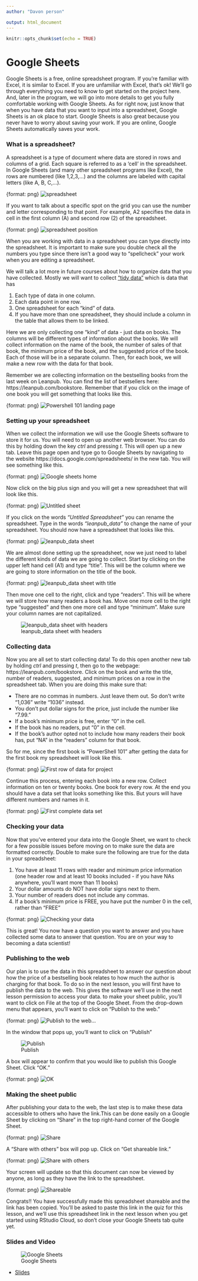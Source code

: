 ```yaml
---
author: "Davon person"

output: html_document
---
```


```r
knitr::opts_chunk$set(echo = TRUE)
```

# Google Sheets

Google Sheets is a free, online spreadsheet program. If you're familiar with Excel, it is similar to Excel. If you are unfamiliar with Excel, that's ok! We'll go through everything you need to know to get started on the project here. And, later in the program, we will go into more details to get you fully comfortable working with Google Sheets. As for right now, just know that when you have data that you want to input into a spreadsheet, Google Sheets is an ok place to start. Google Sheets is also great because you never have to worry about saving your work. If you are online, Google Sheets automatically saves your work.

### What is a spreadsheet?

A spreadsheet is a type of document where data are stored in rows and columns of a grid. Each square is referred to as a 'cell' in the spreadsheet. In Google Sheets (and many other spreadsheet programs like Excel), the rows are numbered (like 1,2,3,...) and the columns are labeled with capital letters (like A, B, C,...).

{format: png}
![spreadsheet](https://docs.google.com/presentation/d/1EPt7DuMZOqJMElDNMi3PWO66OytMlWPoc-RsopdVxNM/export/png?id=1EPt7DuMZOqJMElDNMi3PWO66OytMlWPoc-RsopdVxNM&pageid=g2bfdb07292_0_151)

If you want to talk about a specific spot on the grid you can use the number and letter corresponding to that point. For example, A2 specifies the data in cell in the first column (A) and second row (2) of the spreadsheet.

{format: png}
![spreadsheet position](https://docs.google.com/presentation/d/1EPt7DuMZOqJMElDNMi3PWO66OytMlWPoc-RsopdVxNM/export/png?id=1EPt7DuMZOqJMElDNMi3PWO66OytMlWPoc-RsopdVxNM&pageid=g2f5ce65ab5_0_7)

When you are working with data in a spreadsheet you can type directly into the spreadsheet. It is important to make sure you double check all the numbers you type since there isn't a good way to "spellcheck" your work when you are editing a spreadsheet.

We will talk a lot more in future courses about how to organize data that you have collected. Mostly we will want to collect ["tidy data"](https://en.wikipedia.org/wiki/Tidy_data) which is data that has

1. Each type of data in one column.
2. Each data point in one row.
3. One spreadsheet for each "kind" of data.
4. If you have more than one spreadsheet, they should include a column in the table that allows them to be linked.

Here we are only collecting one "kind" of data - just data on books. The columns will be different types of information about the books. We will collect information on the name of the book, the number of sales of that book, the minimum price of the book, and the suggested price of the book. Each of those will be in a separate column. Then, for each book, we will make a new row with the data for that book.

Remember we are collecting information on the bestselling books from the last week on Leanpub. You can find the list of bestsellers here: https://leanpub.com/bookstore. Remember that if you click on the image of one book you will get something that looks like this.

{format: png}
![Powershell 101 landing page](https://docs.google.com/presentation/d/1EPt7DuMZOqJMElDNMi3PWO66OytMlWPoc-RsopdVxNM/export/png?id=1EPt7DuMZOqJMElDNMi3PWO66OytMlWPoc-RsopdVxNM&pageid=g2ded52d8f0_0_4)


### Setting up your spreadsheet

When we collect the information we will use the Google Sheets software to store it for us. You will need to open up another web browser. You can do this by holding down the key _ctrl_ and pressing _t_. This will open up a new tab. Leave this page open and type go to Google Sheets by navigating to the website https://docs.google.com/spreadsheets/ in the new tab. You will see something like this.

{format: png}
![Google sheets home](https://docs.google.com/presentation/d/1EPt7DuMZOqJMElDNMi3PWO66OytMlWPoc-RsopdVxNM/export/png?id=1EPt7DuMZOqJMElDNMi3PWO66OytMlWPoc-RsopdVxNM&pageid=g2f6cf370b2_0_0)

Now click on the big plus sign and you will get a new spreadsheet that will look like this.

{format: png}
![Untitled sheet](https://docs.google.com/presentation/d/1EPt7DuMZOqJMElDNMi3PWO66OytMlWPoc-RsopdVxNM/export/png?id=1EPt7DuMZOqJMElDNMi3PWO66OytMlWPoc-RsopdVxNM&pageid=g2f6cf370b2_0_6)

If you click on the words _"Untitled Spreadsheet"_ you can rename the spreadsheet. Type in the words _"leanpub\_data"_ to change the name of your spreadsheet. You should now have a spreadsheet that looks like this.

{format: png}
![leanpub_data sheet](https://docs.google.com/presentation/d/1EPt7DuMZOqJMElDNMi3PWO66OytMlWPoc-RsopdVxNM/export/png?id=1EPt7DuMZOqJMElDNMi3PWO66OytMlWPoc-RsopdVxNM&pageid=g2f6cf370b2_0_10)

We are almost done setting up the spreadsheet, now we just need to label the different kinds of data we are going to collect. Start by clicking on the upper left hand cell (A1) and type "title". This will be the column where we are going to store information on the title of the book.

{format: png}
![leanpub_data sheet with title](https://docs.google.com/presentation/d/1EPt7DuMZOqJMElDNMi3PWO66OytMlWPoc-RsopdVxNM/export/png?id=1EPt7DuMZOqJMElDNMi3PWO66OytMlWPoc-RsopdVxNM&pageid=g2f6cf370b2_0_15)

Then move one cell to the right, click and type "readers". This will be where we will store how many readers a book has. Move one more cell to the right type "suggested" and then one more cell and type "minimum". Make sure your column names are not capitalized.

![leanpub_data sheet with headers](https://docs.google.com/presentation/d/1EPt7DuMZOqJMElDNMi3PWO66OytMlWPoc-RsopdVxNM/export/png?id=1EPt7DuMZOqJMElDNMi3PWO66OytMlWPoc-RsopdVxNM&pageid=g2f6cf370b2_0_27)

### Collecting data

Now you are all set to start collecting data! To do this open another new tab by holding _ctrl_ and pressing _t_, then go to the webpage: https://leanpub.com/bookstore. Click on the book and write the title, number of readers, suggested, and minimum prices on a row in the spreadsheet tab. When you are doing this make sure that:

* There are no commas in numbers. Just leave them out. So don't write "1,036" write "1036" instead.
* You don't put dollar signs for the price, just include the number like "7.99."
* If a book's minimum price is free, enter "0" in the cell.
* If the book has no readers, put "0" in the cell.
* If the book's author opted not to include how many readers their book has, put "NA" in the "readers" column for that book.

So for me, since the first book is "PowerShell 101" after getting the data for the first book my spreadsheet will look like this.

{format: png}
![First row of data for project](https://docs.google.com/presentation/d/1EPt7DuMZOqJMElDNMi3PWO66OytMlWPoc-RsopdVxNM/export/png?id=1EPt7DuMZOqJMElDNMi3PWO66OytMlWPoc-RsopdVxNM&pageid=g2f6cf370b2_0_33)

Continue this process, entering each book into a new row. Collect information on ten or twenty books. One book for every row. At the end you should have a data set that looks something like this. But yours will have different numbers and names in it.

{format: png}
![First complete data set](https://docs.google.com/presentation/d/1EPt7DuMZOqJMElDNMi3PWO66OytMlWPoc-RsopdVxNM/export/png?id=1EPt7DuMZOqJMElDNMi3PWO66OytMlWPoc-RsopdVxNM&pageid=g2ded52d8f0_0_82)

### Checking your data

Now that you've entered your data into the Google Sheet, we want to check for a few possible issues before moving on to make sure the data are formatted correctly. Double to make sure the following are true for the data in your spreadsheet:

1. You have at least 11 rows with reader and minimum price information (one header row and at least 10 books included - if you have NAs anywhere, you'll want more than 11 books)
2. Your dollar amounts do NOT have dollar signs next to them.
3. Your number of readers does not include any commas.
4. If a book's minimum price is FREE, you have put the number 0 in the cell, rather than "FREE"

{format: png}
![Checking your data](https://docs.google.com/presentation/d/1EPt7DuMZOqJMElDNMi3PWO66OytMlWPoc-RsopdVxNM/export/png?id=1EPt7DuMZOqJMElDNMi3PWO66OytMlWPoc-RsopdVxNM&pageid=g324d81a498_0_28)

This is great! You now have a question you want to answer and you have collected some data to answer that question. You are on your way to becoming a data scientist!

### Publishing to the web

Our plan is to use the data in this spreadsheet to answer our question about how the price of a bestselling book relates to how much the author is charging for that book. To do so in the next lesson, you will first have to publish the data to the web. This gives the software we'll use in the next lesson permission to access your data. to make your sheet public, you'll want to click on File at the top of the Google Sheet. From the drop-down menu that appears, you'll want to click on "Publish to the web."

{format: png}
![Publish to the web...](https://docs.google.com/presentation/d/1EPt7DuMZOqJMElDNMi3PWO66OytMlWPoc-RsopdVxNM/export/png?id=1EPt7DuMZOqJMElDNMi3PWO66OytMlWPoc-RsopdVxNM&pageid=g37a0676f96_0_0)

In the window that pops up, you'll want to click on "Publish"

![Publish](https://docs.google.com/presentation/d/1EPt7DuMZOqJMElDNMi3PWO66OytMlWPoc-RsopdVxNM/export/png?id=1EPt7DuMZOqJMElDNMi3PWO66OytMlWPoc-RsopdVxNM&pageid=g37a0676f96_0_8)

A box will appear to confirm that you would like to publish this Google Sheet. Click "OK."

{format: png}
![OK](https://docs.google.com/presentation/d/1EPt7DuMZOqJMElDNMi3PWO66OytMlWPoc-RsopdVxNM/export/png?id=1EPt7DuMZOqJMElDNMi3PWO66OytMlWPoc-RsopdVxNM&pageid=g37a0676f96_0_17)

### Making the sheet public

After publishing your data to the web, the last step is to make these data accessible to others who have the link.This can be done easily on a Google Sheet by clicking on "Share" in the top right-hand corner of the Google Sheet.

{format: png}
![Share](https://docs.google.com/presentation/d/1EPt7DuMZOqJMElDNMi3PWO66OytMlWPoc-RsopdVxNM/export/png?id=1EPt7DuMZOqJMElDNMi3PWO66OytMlWPoc-RsopdVxNM&pageid=g2f8abafabb_0_75)

A "Share with others" box will pop up. Click on "Get shareable link."

{format: png}
![Share with others](https://docs.google.com/presentation/d/1EPt7DuMZOqJMElDNMi3PWO66OytMlWPoc-RsopdVxNM/export/png?id=1EPt7DuMZOqJMElDNMi3PWO66OytMlWPoc-RsopdVxNM&pageid=g2f8abafabb_0_82)

Your screen will update so that this document can now be viewed by anyone, as long as they have the link to the spreadsheet.

{format: png}
![Shareable](https://docs.google.com/presentation/d/1EPt7DuMZOqJMElDNMi3PWO66OytMlWPoc-RsopdVxNM/export/png?id=1EPt7DuMZOqJMElDNMi3PWO66OytMlWPoc-RsopdVxNM&pageid=g2f8abafabb_0_89)

Congrats!! You have successfully made this spreadsheet shareable and the link has been copied. You'll be asked to paste this link in the quiz for this lesson, and we'll use this spreadsheet link in the next lesson when you get started using RStudio Cloud, so don't close your Google Sheets tab quite yet.

### Slides and Video

![Google Sheets](https://youtu.be/-Mh2AbCisQA)

* [Slides](https://docs.google.com/presentation/d/1EPt7DuMZOqJMElDNMi3PWO66OytMlWPoc-RsopdVxNM/edit?usp=sharing)
